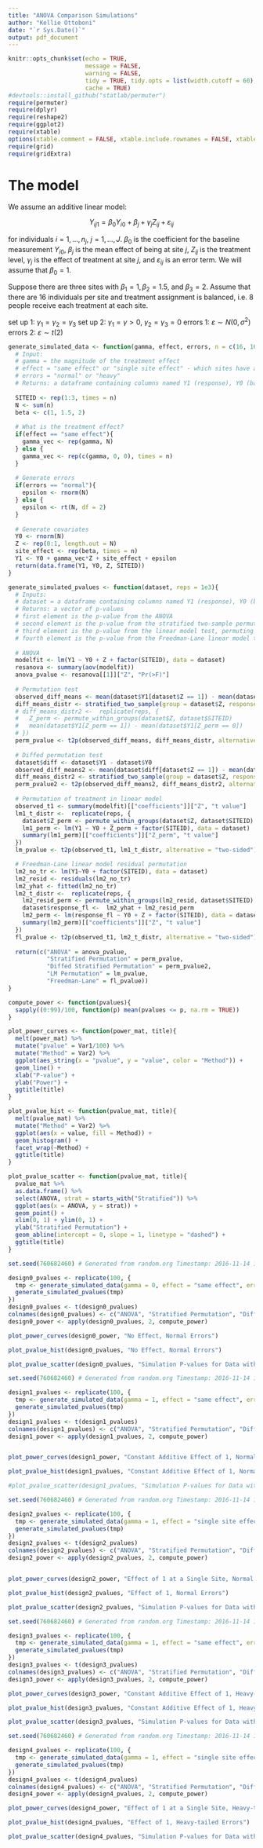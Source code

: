 ```yaml
---
title: "ANOVA Comparison Simulations"
author: "Kellie Ottoboni"
date: "`r Sys.Date()`"
output: pdf_document
---
```


```r
knitr::opts_chunk$set(echo = TRUE, 
                      message = FALSE,
                      warning = FALSE,
                      tidy = TRUE, tidy.opts = list(width.cutoff = 60),
                      cache = TRUE)
#devtools::install_github("statlab/permuter")
require(permuter)
require(dplyr)
require(reshape2)
require(ggplot2)
require(xtable)
options(xtable.comment = FALSE, xtable.include.rownames = FALSE, xtable.align = "p{3.5cm}")
require(grid)
require(gridExtra)
```

# The model

We assume an additive linear model:

$$Y_{ij1} =\beta_0Y_{i0} + \beta_{j} + \gamma_j Z_{ij} + \varepsilon_{ij}$$

for individuals $i = 1, \dots, n_j$, $j = 1, \dots, J$.
$\beta_0$ is the coefficient for the baseline measurement $Y_{i0}$, $\beta_j$ is the mean effect of being at site $j$, $Z_{ij}$ is the treatment level, $\gamma_j$ is the effect of treatment at site $j$, and $\varepsilon_{ij}$ is an error term.
We will assume that $\beta_0 = 1$.

Suppose there are three sites with $\beta_1 = 1, \beta_2 = 1.5,$ and $\beta_3 = 2$.
Assume that there are 16 individuals per site and treatment assignment is balanced, i.e. 8 people receive each treatment at each site.

set up 1: $\gamma_1 = \gamma_2 = \gamma_3$
set up 2: $\gamma_1 = \gamma > 0$, $\gamma_2 = \gamma_3 = 0$
errors 1: $\varepsilon \sim N(0, \sigma^2)$
errors 2: $\varepsilon \sim t(2)$

```r
generate_simulated_data <- function(gamma, effect, errors, n = c(16, 16, 16)){
  # Input:
  # gamma = the magnitude of the treatment effect
  # effect = "same effect" or "single site effect" - which sites have a tr effect > 0?
  # errors = "normal" or "heavy"
  # Returns: a dataframe containing columns named Y1 (response), Y0 (baseline), Z (treatment), and SITEID (stratum)
  
  SITEID <- rep(1:3, times = n)
  N <- sum(n)
  beta <- c(1, 1.5, 2)
  
  # What is the treatment effect?
  if(effect == "same effect"){
    gamma_vec <- rep(gamma, N)
  } else {
    gamma_vec <- rep(c(gamma, 0, 0), times = n)
  }  
  
  # Generate errors
  if(errors == "normal"){
    epsilon <- rnorm(N)
  } else {
    epsilon <- rt(N, df = 2)
  }
  
  # Generate covariates
  Y0 <- rnorm(N)
  Z <- rep(0:1, length.out = N)
  site_effect <- rep(beta, times = n)
  Y1 <- Y0 + gamma_vec*Z + site_effect + epsilon
  return(data.frame(Y1, Y0, Z, SITEID))
}

generate_simulated_pvalues <- function(dataset, reps = 1e3){
  # Inputs:
  # dataset = a dataframe containing columns named Y1 (response), Y0 (baseline), Z (treatment), and SITEID (stratum)
  # Returns: a vector of p-values
  # first element is the p-value from the ANOVA
  # second element is the p-value from the stratified two-sample permutation test
  # third element is the p-value from the linear model test, permuting treatment
  # fourth element is the p-value from the Freedman-Lane linear model test, permuting residuals
  
  # ANOVA
  modelfit <- lm(Y1 ~ Y0 + Z + factor(SITEID), data = dataset)
  resanova <- summary(aov(modelfit))
  anova_pvalue <- resanova[[1]]["Z", "Pr(>F)"]
  
  # Permutation test
  observed_diff_means <- mean(dataset$Y1[dataset$Z == 1]) - mean(dataset$Y1[dataset$Z == 0])
  diff_means_distr <- stratified_two_sample(group = dataset$Z, response = dataset$Y1, stratum = dataset$SITEID, reps = reps)
  # diff_means_distr2 <-  replicate(reps, {
  #   Z_perm <- permute_within_groups(dataset$Z, dataset$SITEID)
  #   mean(dataset$Y1[Z_perm == 1]) - mean(dataset$Y1[Z_perm == 0])
  # })
  perm_pvalue <- t2p(observed_diff_means, diff_means_distr, alternative = "two-sided")
  
  # Diffed permutation test
  dataset$diff <- dataset$Y1 - dataset$Y0
  observed_diff_means2 <- mean(dataset$diff[dataset$Z == 1]) - mean(dataset$diff[dataset$Z == 0])
  diff_means_distr2 <- stratified_two_sample(group = dataset$Z, response = dataset$diff, stratum = dataset$SITEID, reps = reps)
  perm_pvalue2 <- t2p(observed_diff_means2, diff_means_distr2, alternative = "two-sided")
    
  # Permutation of treatment in linear model
  observed_t1 <- summary(modelfit)[["coefficients"]]["Z", "t value"]
  lm1_t_distr <-  replicate(reps, {
    dataset$Z_perm <- permute_within_groups(dataset$Z, dataset$SITEID)
    lm1_perm <- lm(Y1 ~ Y0 + Z_perm + factor(SITEID), data = dataset)
    summary(lm1_perm)[["coefficients"]]["Z_perm", "t value"]
  })
  lm_pvalue <- t2p(observed_t1, lm1_t_distr, alternative = "two-sided")

  # Freedman-Lane linear model residual permutation
  lm2_no_tr <- lm(Y1~Y0 + factor(SITEID), data = dataset)
  lm2_resid <- residuals(lm2_no_tr)
  lm2_yhat <- fitted(lm2_no_tr)
  lm2_t_distr <-  replicate(reps, {
    lm2_resid_perm <- permute_within_groups(lm2_resid, dataset$SITEID)
    dataset$response_fl <-  lm2_yhat + lm2_resid_perm
    lm2_perm <- lm(response_fl ~ Y0 + Z + factor(SITEID), data = dataset)
    summary(lm2_perm)[["coefficients"]]["Z", "t value"]
  })
  fl_pvalue <- t2p(observed_t1, lm2_t_distr, alternative = "two-sided")
  
  return(c("ANOVA" = anova_pvalue, 
           "Stratified Permutation" = perm_pvalue, 
           "Diffed Stratified Permutation" = perm_pvalue2,
           "LM Permutation" = lm_pvalue, 
           "Freedman-Lane" = fl_pvalue))
}
```

```r
compute_power <- function(pvalues){
  sapply((0:99)/100, function(p) mean(pvalues <= p, na.rm = TRUE))
}

plot_power_curves <- function(power_mat, title){
  melt(power_mat) %>% 
  mutate("pvalue" = Var1/100) %>%
  mutate("Method" = Var2) %>%
  ggplot(aes_string(x = "pvalue", y = "value", color = "Method")) +
  geom_line() +
  xlab("P-value") +
  ylab("Power") +
  ggtitle(title)
}

plot_pvalue_hist <- function(pvalue_mat, title){
  melt(pvalue_mat) %>%
  mutate("Method" = Var2) %>%
  ggplot(aes(x = value, fill = Method)) +
  geom_histogram() +
  facet_wrap(~Method) +
  ggtitle(title)
}

plot_pvalue_scatter <- function(pvalue_mat, title){
  pvalue_mat %>%
  as.data.frame() %>%
  select(ANOVA, strat = starts_with("Stratified")) %>%
  ggplot(aes(x = ANOVA, y = strat)) + 
  geom_point() +
  xlim(0, 1) + ylim(0, 1) +
  ylab("Stratified Permutation") +
  geom_abline(intercept = 0, slope = 1, linetype = "dashed") +
  ggtitle(title)
}
```

```r
set.seed(760682460) # Generated from random.org Timestamp: 2016-11-14 10:21:12 UTC

design0_pvalues <- replicate(100, {
  tmp <- generate_simulated_data(gamma = 0, effect = "same effect", errors = "normal")
  generate_simulated_pvalues(tmp)
})
design0_pvalues <- t(design0_pvalues)
colnames(design0_pvalues) <- c("ANOVA", "Stratified Permutation", "Diffed Permutation", "LM Permutation", "Freedman-Lane")
design0_power <- apply(design0_pvalues, 2, compute_power)

plot_power_curves(design0_power, "No Effect, Normal Errors")

plot_pvalue_hist(design0_pvalues, "No Effect, Normal Errors")

plot_pvalue_scatter(design0_pvalues, "Simulation P-values for Data with \n No Effect, Normal Errors")
```


```r
set.seed(760682460) # Generated from random.org Timestamp: 2016-11-14 10:21:12 UTC

design1_pvalues <- replicate(100, {
  tmp <- generate_simulated_data(gamma = 1, effect = "same effect", errors = "normal")
  generate_simulated_pvalues(tmp)
})
design1_pvalues <- t(design1_pvalues)
colnames(design1_pvalues) <- c("ANOVA", "Stratified Permutation", "Diffed Permutation", "LM Permutation", "Freedman-Lane")
design1_power <- apply(design1_pvalues, 2, compute_power)


plot_power_curves(design1_power, "Constant Additive Effect of 1, Normal Errors")

plot_pvalue_hist(design1_pvalues, "Constant Additive Effect of 1, Normal Errors")

#plot_pvalue_scatter(design1_pvalues, "Simulation P-values for Data with \n Constant Additive Effect of 1, Normal Errors")
```

```r
set.seed(760682460) # Generated from random.org Timestamp: 2016-11-14 10:21:12 UTC

design2_pvalues <- replicate(100, {
  tmp <- generate_simulated_data(gamma = 1, effect = "single site effect", errors = "normal")
  generate_simulated_pvalues(tmp)
})
design2_pvalues <- t(design2_pvalues)
colnames(design2_pvalues) <- c("ANOVA", "Stratified Permutation", "Diffed Permutation", "LM Permutation", "Freedman-Lane")
design2_power <- apply(design2_pvalues, 2, compute_power)


plot_power_curves(design2_power, "Effect of 1 at a Single Site, Normal Errors")

plot_pvalue_hist(design2_pvalues, "Effect of 1, Normal Errors")

plot_pvalue_scatter(design2_pvalues, "Simulation P-values for Data with \n Effect of 1 at a Single Site, Normal Errors")
```

```r
set.seed(760682460) # Generated from random.org Timestamp: 2016-11-14 10:21:12 UTC

design3_pvalues <- replicate(100, {
  tmp <- generate_simulated_data(gamma = 1, effect = "same effect", errors = "heavy")
  generate_simulated_pvalues(tmp)
})
design3_pvalues <- t(design3_pvalues)
colnames(design3_pvalues) <- c("ANOVA", "Stratified Permutation", "Diffed Permutation", "LM Permutation", "Freedman-Lane")
design3_power <- apply(design3_pvalues, 2, compute_power)

plot_power_curves(design3_power, "Constant Additive Effect of 1, Heavy-tailed Errors")

plot_pvalue_hist(design3_pvalues, "Constant Additive Effect of 1, Heavy-tailed Errors")

plot_pvalue_scatter(design3_pvalues, "Simulation P-values for Data with \n Constant Additive Effect of 1, Heavy-tailed Errors")
```

```r
set.seed(760682460) # Generated from random.org Timestamp: 2016-11-14 10:21:12 UTC

design4_pvalues <- replicate(100, {
  tmp <- generate_simulated_data(gamma = 1, effect = "single site effect", errors = "heavy")
  generate_simulated_pvalues(tmp)
})
design4_pvalues <- t(design4_pvalues)
colnames(design4_pvalues) <- c("ANOVA", "Stratified Permutation", "Diffed Permutation", "LM Permutation", "Freedman-Lane")
design4_power <- apply(design4_pvalues, 2, compute_power)

plot_power_curves(design4_power, "Effect of 1 at a Single Site, Heavy-tailed Errors")

plot_pvalue_hist(design4_pvalues, "Effect of 1, Heavy-tailed Errors")

plot_pvalue_scatter(design4_pvalues, "Simulation P-values for Data with \n Effect of 1 at a Single Site, Heavy-tailed Errors")
```